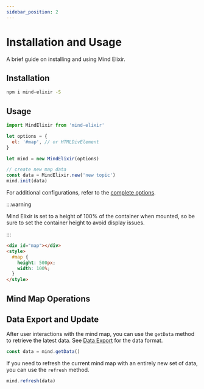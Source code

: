 ```yaml
---
sidebar_position: 2
---
```



# Installation and Usage

A brief guide on installing and using Mind Elixir.

## Installation

```bash
npm i mind-elixir -S
```

## Usage

```js
import MindElixir from 'mind-elixir'

let options = {
  el: '#map', // or HTMLDivElement
}

let mind = new MindElixir(options)

// create new map data
const data = MindElixir.new('new topic')
mind.init(data)
```

For additional configurations, refer to the [complete options](../api/mind-elixir.options.md).

:::warning

Mind Elixir is set to a height of 100% of the container when mounted, so be sure to set the container height to avoid display issues.

:::

```html
<div id="map"></div>
<style>
  #map {
    height: 500px;
    width: 100%;
  }
</style>
```

## Mind Map Operations

<MindElixirShowcase />

## Data Export and Update

After user interactions with the mind map, you can use the `getData` method to retrieve the latest data. See [Data Export](./data-export.md) for the data format.

```js
const data = mind.getData()
```

If you need to refresh the current mind map with an entirely new set of data, you can use the `refresh` method.

```js
mind.refresh(data)
``` 